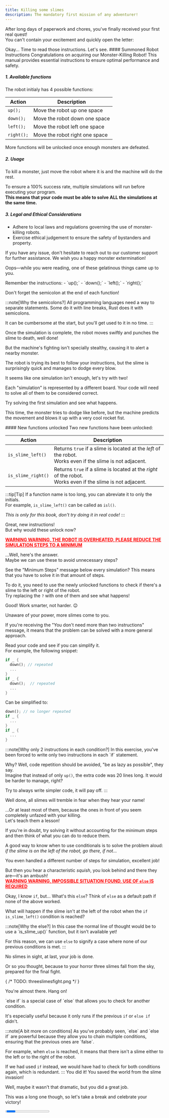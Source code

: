 ```yaml
---
title: Killing some slimes
description: The mandatory first mission of any adventurer!
---
```



<WIP testing />

After long days of paperwork and chores, you've finally received your first real quest!  
You can't contain your excitement and quickly open the letter:

<CodeQuestion
  id="5-1"
  code="read_quest(1);"
  editable={false}
  showLineNumbers={false}
/>

<Checkpoint id="5-1">
Okay... Time to read those instructions.  
Let's see.

<Card background="var(--color-paper)" border={false} rounded>
#### Summoned Robot Instructions
Congratulations on acquiring our Monster-Killing Robot!  
This manual provides essential instructions to ensure optimal performance and safety.

##### 1. Available functions
The robot initialy has 4 possible functions:

| Action     | Description                    |
| ---------- | ------------------------------ |
| `up();`    | Move the robot up one space    |
| `down();`  | Move the robot down one space  |
| `left();`  | Move the robot left one space  |
| `right();` | Move the robot right one space |

More functions will be unlocked once enough monsters are defeated.

##### 2. Usage
To kill a monster, just move the robot where it is and the machine will do the rest.

To ensure a 100% success rate, multiple simulations will run before executing your program.  
**This means that your code must be able to solve ALL the simulations at the same time.**

##### 3. Legal and Ethical Considerations
- Adhere to local laws and regulations governing the use of monster-killing robots.
- Exercise ethical judgement to ensure the safety of bystanders and property.

If you have any issue, don't hesitate to reach out to our customer support for further assistance.
We wish you a happy monster extermination!
</Card>


Oops—while you were reading, one of these gelatinous things came up to you.

<Hint>
Remember the instructions:
- `up();`
- `down();`
- `left();`
- `right();`

Don't forget the semicolon at the end of each function!
</Hint>

<RobotGame
  id="5-2-robot"
  question="Kill the slime!"
/>
</Checkpoint>

<Checkpoint id="5-2-robot">
:::note[Why the semicolons?]
All programming languages need a way to separate statements.  
Some do it with line breaks, Rust does it with semicolons.

It can be cumbersome at the start, but you'll get used to it in no time.
:::

Once the simulation is complete, the robot moves swiftly and punches the slime to death, well done!

But the machine's fighting isn't specially stealthy, causing it to alert a nearby monster.

<RobotGame
  id="5-3-robot"
  question="Finish another one!"
/>
</Checkpoint>

<Checkpoint id="5-3-robot">

The robot is trying its best to follow your instructions, but the slime is surprisingly quick and manages to dodge every blow.

It seems like one simulation isn't enough, let's try with two!

<Hint>
Each "simulation" is represented by a different board.  
Your code will need to solve all of them to be considered correct.

Try solving the first simulation and see what happens.
</Hint>
<RobotGame
  id="5-4-robot"
  question="Complete the simulations!"
/>
</Checkpoint>

<Checkpoint id="5-4-robot">

This time, the monster tries to dodge like before, but the machine predicts the movement and blows it up with a very cool rocket fist.

<Comic src="robotpunch-opt" alt="robot punching slime" />

<Card background="var(--color-paper)" border={false} rounded>
#### New functions unlocked
Two new functions have been unlocked:

| Action             | Description                                                                                                    |
| ------------------ | -------------------------------------------------------------------------------------------------------------- |
| `is_slime_left()`  | Returns `true` if a slime is located at the *left* of the robot.<br/>Works even if the slime is not adjacent.  |
| `is_slime_right()` | Returns `true` if a slime is located at the *right* of the robot.<br/>Works even if the slime is not adjacent. |                                                                                    

:::tip[Tip]
If a function name is too long, you can abreviate it to only the initials.  
For example, `is_slime_left()` can be called as `isl()`.

*This is only for this book, don't try doing it in real code!*
:::
</Card>

Great, new instructions!  
But why would these unlock now?  

<b style="color: red; text-decoration: underline;">WARNING WARNING, THE ROBOT IS OVERHEATED, PLEASE REDUCE THE SIMULATION STEPS TO A MINIMUM</b>

...Well, here's the answer.  
Maybe we can use these to avoid unnecessary steps?

<Hint>
See the "Minimum Steps" message below every simulation?  
This means that you have to solve it in that amount of steps.

To do it, you need to use the newly unlocked functions to check if there's a slime to the left or right of the robot.  
Try replacing the `?` with one of them and see what happens!
</Hint>
<RobotGame
  id="5-5-robot"
  question="Let's use the new functions!"
/>
</Checkpoint>

<Checkpoint id="5-5-robot">
Good! Work smarter, not harder. 😉

Unaware of your power, more slimes come to you.

<Hint>
If you're receiving the "You don't need more than two instructions" message, it means that the problem can be solved with a more general approach.  

Read your code and see if you can simplify it.  
For example, the following snippet:
```rust
if _ {
  down(); // repeated
  ...
}
if _ {
  down();  // repeated
  ...
}
```
Can be simplified to:
```rust
down(); // no longer repeated
if _ {
  ...
}
if _ {
  ...
}
```
</Hint>

<RobotGame 
  id="5-6-robot"
  question="Murder those monsters!"
/>
</Checkpoint>

<Checkpoint id="5-6-robot">
:::note[Why only 2 instructions in each condition?]
In this exercise, you've been forced to write only two instructions in each `if` statement. 

Why? Well, code repetition should be avoided, "be as lazy as possible", they say.  
Imagine that instead of only `up()`, the extra code was 20 lines long. It would be harder to manage, right?

Try to always write simpler code, it will pay off.
:::

Well done, all slimes will tremble in fear when they hear your name!  

...Or at least most of them, because the ones in front of you seem completely unfazed with your killing.  
Let's teach them a lesson!

<Hint>
If you're in doubt, try solving it without accounting for the minimum steps and then think of what you can do to reduce them.

A good way to know when to use conditionals is to solve the problem aloud:  
*if the slime is on the left of the robot, go there, if not...*
</Hint>
<RobotGame
  id="5-7-robot"
  question="Different minimum steps?"
/>
</Checkpoint>

<Checkpoint id="5-7-robot">
You even handled a different number of steps for simulation, excellent job!  

But then you hear a characteristic _squish_, you look behind and there they are—it's an ambush!  
<b style="color: red; text-decoration: underline">WARNING WARNING, IMPOSSIBLE SITUATION FOUND, USE OF `else` IS REQUIRED</b>  

Okay, I know `if`, but... What's this `else`?
<Hint>
Think of `else` as a default path if none of the above worked.

What will happen if the slime isn't at the left of the robot when the `if is_slime_left()` condition is reached?
</Hint>
<RobotGame
  id="5-8-robot"
  question="Solve this, or else..."
/>
</Checkpoint>

<Checkpoint id="5-8-robot">
:::note[Why the else?]
In this case the normal line of thought would be to use a `is_slime_up()` function, but it isn't available yet!

For this reason, we can use `else` to signify a case where none of our previous conditions is met.
:::

No slimes in sight, at last, your job is done.

Or so you thought, because to your horror three slimes fall from the sky, prepared for the final fight.  

{ /* TODO: threeslimesfight.png */ }

You're almost there. Hang on!

<Hint>
`else if` is a special case of `else` that allows you to check for another condition.

It's especially useful because it only runs if the previous `if` or `else if` didn't.
</Hint>

<RobotGame
  id="5-9-robot"
  question="The final challenge!"
/>
</Checkpoint>

<Checkpoint id="5-9-robot">
:::note[A bit more on conditions]
As you've probably seen, `else` and `else if` are powerful because they allow you to chain multiple conditions, ensuring that the previous ones are `false`.

For example, when `else` is reached, it means that there isn't a slime either to the left or to the right of the robot.

If we had used `if` instead, we would have had to check for both conditions again, which is redundant.
:::
You did it! You saved the world from the slime invasion!

Well, maybe it wasn't that dramatic, but you did a great job.

This was a long one though, so let's take a break and celebrate your victory!
</Checkpoint>

<Progress id="5" total={9} />